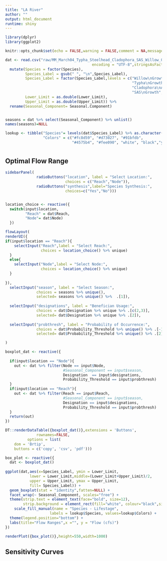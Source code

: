 ```yaml
---
title: "LA River"
author: ""
output: html_document
runtime: shiny
---
```


```r
library(dplyr)
library(ggplot2)

knitr::opts_chunk$set(echo = FALSE,warning = FALSE,comment = NA,message = FALSE)

dat <- read.csv("raw/MM_March04_Typha_Steelhead_Cladophora_SAS_Willow_02_05_2021_updated_KI_MM_KI2.csv",
                                       encoding = "UTF-8",stringsAsFactors = FALSE) %>% 
  mutate(Species = factor(Species),
         Species_Label = gsub(" ", "\n",Species_Label),
         Species_Label = factor(Species_Label,levels = c("Willow\nGrowth", "Willow\nAdult", 
                                                         "Typha\nGrowth","Typha\nAdult", 
                                                         "Cladophora\nAdult", "Current\nFlow", 
                                                         "SAS\nGrowth","SAS\nAdult","Steelhead\nMigration\n(Prolonged)")),
         Lower_Limit = as.double(Lower_Limit),
         Upper_Limit = as.double(Upper_Limit)) %>% 
  rename(Seasonal_Component= Seasonal.Component)


seasons = dat %>% select(Seasonal_Component) %>% unlist()
names(seasons)=NULL

lookup <- tibble("Species"= levels(dat$Species_Label) %>% as.character(),
                 "Colors" = c("#fc8d59", "#d73027", "#91bfdb", 
                              "#4575b4", "#fee090", "white", "black","yellow","purple"))
```

#  {.tabset}

## Optimal Flow Range {.tabset}

```r
sidebarPanel(
              radioButtons("location", label = "Select Location:",
                           choices = c("Reach","Node")),
              radioButtons("synthesis",label="Species Synthesis:",
                           choices=c("Yes","No")))


location_choice <- reactive({
  switch(input$location,
         "Reach" = dat$Reach,
         "Node"= dat$Node)
  })
```


```r
flowLayout(
renderUI({
if(input$location == "Reach"){
    selectInput("Reach",label = "Select Reach:",
                choices = location_choice() %>% unique)
  }
  else{
    selectInput("Node",label = "Select Node:",
                choices = location_choice() %>% unique)
  }
  
}),
  selectInput("season", label = "Select Season:",
              choices = seasons %>% unique(),
              selected= seasons %>% unique() %>%  .[1]),
  
  selectInput("designations", label = "Benefician Usage:",
              choices = dat$Designation %>% unique %>% .[c(2,3)],
              selected= dat$Designation %>% unique %>% .[2]),
  
  selectInput("probthresh", label = "Probability of Occurrence:",
              choices = dat$Probability_Threshold %>% unique() %>% .[-1],
              selected= dat$Probability_Threshold %>% unique() %>% .[2])

)
```

```r
boxplot_dat <- reactive({
  
  if(input$location == "Node"){
    out <- dat %>% filter(Node == input$Node,
                          #Seasonal_Component == input$season,
                          Designation  == input$designations,
                          Probability_Threshold == input$probthresh) 
  }
  if(input$location == "Reach"){
    out <- dat %>% filter(Reach == input$Reach,
                          #Seasonal_Component == input$season,
                          Designation == input$designations,
                          Probability_Threshold == input$probthresh) 
  }
  return(out)
})
```

```r
DT::renderDataTable({boxplot_dat()},extensions = 'Buttons',
              rownames=FALSE,
          options = list(
    dom = 'Brtip',
    buttons = c('copy', 'csv', 'pdf'))) 
```





```r
box_plot <- reactive({
  dat <- boxplot_dat()
  
ggplot(dat,aes(x=Species_Label, ymin = Lower_Limit,
           lower = Lower_Limit,middle=(Lower_Limit+Upper_Limit)/2,
           upper = Upper_Limit, ymax = Upper_Limit,
           fill= Species_Label)) +
  geom_boxplot(stat = "identity",fatten=NULL) +
  facet_wrap(~ Seasonal_Component, scales="free") +
  theme(strip.text = element_text(face="bold", size=12),
        strip.background = element_rect(fill="white", colour="black",size=1)) +
    scale_fill_manual(name = "Species - Lifestage", 
                    labels = lookup$Species, values=lookup$Colors) + 
  theme(legend.position="bottom") +
  labs(title="Flow Ranges",x ="", y = "Flow (cfs)") 
})
```

```r
renderPlot({box_plot()},height=550,width=1000)
```



## Sensitivity Curves
